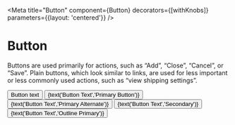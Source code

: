 

<Meta 
title="Button" 
component={Button} 
decorators={[withKnobs]}
parameters={{layout: 'centered'}}
/>

# Button

Buttons are used primarily for actions, such as “Add”, “Close”, “Cancel”, or “Save”. Plain buttons, which look similar to links, are used for less important or less commonly used actions, such as “view shipping settings”.


<Preview withToolbar>
<Story name="Example">
  <Button variant="primary" ariaLabel="Some Aria Text">Button text</Button>
</Story>
</Preview>

<Props of={Button} />

<Preview withToolbar>
<Story name="Primary">
  <Button variant="primary" ariaLabel="Some Aria Text">{text('Button Text','Primary Button')}</Button>
</Story>
</Preview>


<Preview withToolbar>
<Story name="PrimaryAlternate">
  <Button variant="primary-alternate" ariaLabel="Some Aria Text">{text('Button Text','Primary Alternate')}</Button>
</Story>
</Preview>

<Preview withToolbar>
<Story name="Secondary">
  <Button variant="secondary" ariaLabel="Some Aria Text">{text('Button Text','Secondary')}</Button>
</Story>
</Preview>

<Preview withToolbar>
<Story name="OutlinePrimary">
  <Button variant="outline-primary" ariaLabel="Some Aria Text">{text('Button Text','Outline Primary')}</Button>
</Story>
</Preview>

